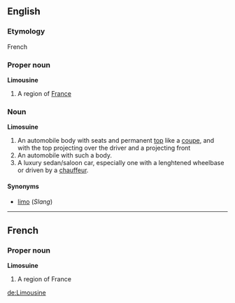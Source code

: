 ==English==
===Etymology===
French

===Proper noun===
'''Limousine'''

# A region of [[France]]

===Noun===
'''Limosuine'''

# An automobile body with seats and permanent [[top]] like a [[coupe]], and with the top projecting over the driver and a projecting front
# An automobile with such a body.
# A luxury sedan/saloon car, especially one with a lenghtened wheelbase or driven by a [[chauffeur]].

====Synonyms====
*[[limo]] (''Slang'')

----

==French==
===Proper noun===
'''Limosuine'''

# A region of France

[[de:Limousine]]